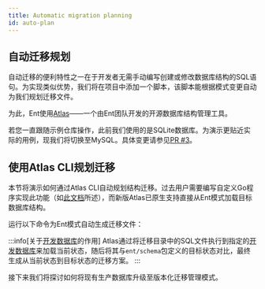 ```yaml
---
title: Automatic migration planning
id: auto-plan
---
```



## 自动迁移规划

自动迁移的便利特性之一在于开发者无需手动编写创建或修改数据库结构的SQL语句。为实现类似优势，我们将在项目中添加一个脚本，该脚本能根据模式变更自动为我们规划迁移文件。

为此，Ent使用[Atlas](https://atlasgo.io)——一个由Ent团队开发的开源数据库结构管理工具。

若您一直跟随示例仓库操作，此前我们使用的是SQLite数据库。为演示更贴近实际的用例，现我们将切换至MySQL。具体变更请参见[PR #3](https://github.com/rotemtam/ent-versioned-migrations-demo/pull/3/files)。

## 使用Atlas CLI规划迁移

本节将演示如何通过Atlas CLI自动规划结构迁移。过去用户需要编写自定义Go程序实现此功能（如[此文档](07-programmatically.mdx)所述），而新版Atlas已原生支持直接从Ent模式加载目标数据库结构。

<InstallationInstructions />

运行以下命令为Ent模式自动生成迁移文件：

<AtlasMigrateDiff/>

:::info[关于[开发数据库](https://atlasgo.io/concepts/dev-database)的作用]
Atlas通过将迁移目录中的SQL文件执行到指定的[开发数据库](https://atlasgo.io/concepts/dev-database)来加载当前状态，随后将其与`ent/schema`包定义的目标状态对比，最终生成从当前状态到目标状态的迁移方案。
:::

接下来我们将探讨如何将现有生产数据库升级至版本化迁移管理模式。